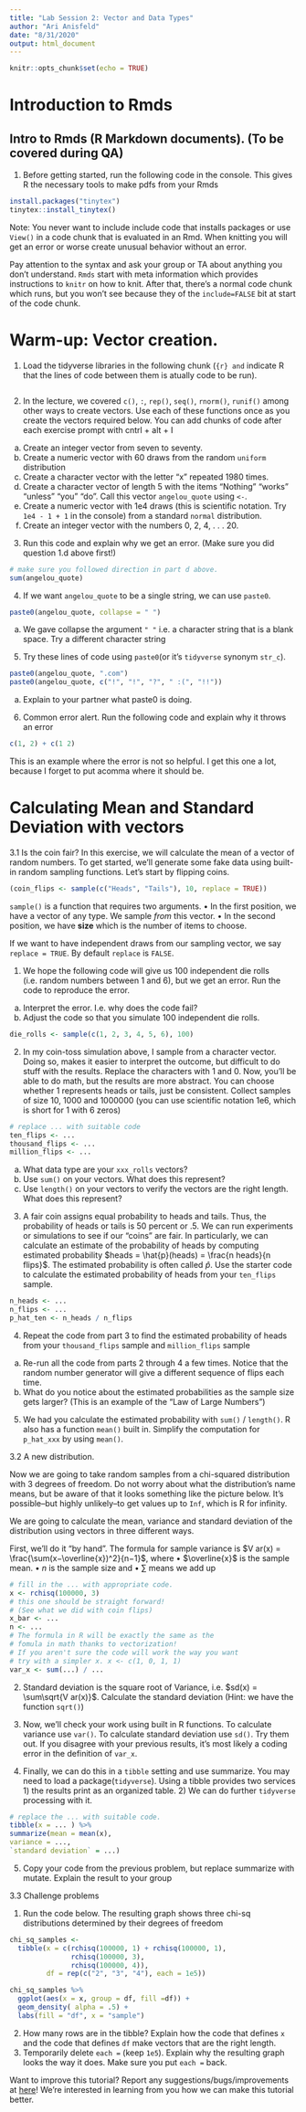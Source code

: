 ---
title: "Lab Session 2: Vector and Data Types"
author: "Ari Anisfeld"
date: "8/31/2020"
output: html_document
---

```{r setup, include=FALSE}
knitr::opts_chunk$set(echo = TRUE)
```

# Introduction to Rmds
## Intro to Rmds (R Markdown documents). (To be covered during QA)
1. Before getting started, run the following code in the console. This gives R the necessary tools to make pdfs from your Rmds

```{r}
install.packages("tinytex")
tinytex::install_tinytex()
```

Note: You never want to include include code that installs packages or use `View()` in a code chunk that is evaluated in an Rmd. When knitting you will get an error or worse create unusual behavior without an error.

Pay attention to the syntax and ask your group or TA about anything you don’t understand. `Rmds` start with meta information which provides instructions to `knitr` on how to knit. After that, there’s a normal code chunk which runs, but you won’t see because they of the `include=FALSE` bit at start of the code chunk.

# Warm-up: Vector creation.

1. Load the tidyverse libraries in the following chunk (```{r} and ``` indicate R that the lines of code between them is atually code to be run).

```{r}


```

2. In the lecture, we covered `c()`, `:`, `rep()`, `seq()`, `rnorm()`, `runif()` among other ways to create vectors.
Use each of these functions once as you create the vectors required below. You can add chunks of code after each exercise prompt with cntrl + alt + I
a. Create an integer vector from seven to seventy.
b. Create a numeric vector with 60 draws from the random `uniform` distribution
c. Create a character vector with the letter “x” repeated 1980 times.
d. Create a character vector of length 5 with the items “Nothing” “works” “unless” “you” “do”. Call this vector `angelou_quote` using `<-`.
e. Create a numeric vector with 1e4 draws (this is scientific notation. Try `1e4 - 1 + 1` in the console) from a standard `normal` distribution.
f. Create an integer vector with the numbers 0, 2, 4, . . . 20.

3. Run this code and explain why we get an error. (Make sure you did question 1.d above first!)

```{r}
# make sure you followed direction in part d above.
sum(angelou_quote)

```

4. If we want `angelou_quote` to be a single string, we can use `paste0`.

```{r}
paste0(angelou_quote, collapse = " ")

```

a. We gave collapse the argument `" "` i.e. a character string that is a blank space. Try a different character string

5. Try these lines of code using `paste0`(or it’s `tidyverse` synonym `str_c`). 

```{r}
paste0(angelou_quote, ".com")
paste0(angelou_quote, c("!", "!", "?", " :(", "!!"))

```

a. Explain to your partner what paste0 is doing.

6. Common error alert. Run the following code and explain why it throws an error

```{r}
c(1, 2) + c(1 2)

```

This is an example where the error is not so helpful. I get this one a lot, because I forget to put acomma where it should be.

# Calculating Mean and Standard Deviation with vectors

3.1 Is the coin fair?
In this exercise, we will calculate the mean of a vector of random numbers. To get started, we’ll generate some fake data using built-in random sampling functions. Let’s start by flipping coins.

```{r}
(coin_flips <- sample(c("Heads", "Tails"), 10, replace = TRUE))

```

`sample()` is a function that requires two arguments.
• In the first position, we have a vector of any type. We sample _from_ this vector.
• In the second position, we have **size** which is the number of items to choose.

If we want to have independent draws from our sampling vector, we say `replace = TRUE`. By default `replace` is `FALSE`.

1. We hope the following code will give us 100 independent die rolls (i.e. random numbers between 1 and 6), but we get an error. Run the code to reproduce the error.
a. Interpret the error. I.e. why does the code fail?
b. Adjust the code so that you simulate 100 independent die rolls.

```{r}
die_rolls <- sample(c(1, 2, 3, 4, 5, 6), 100)

```

2. In my coin-toss simulation above, I sample from a character vector. Doing so, makes it easier to interpret the outcome, but difficult to do stuff with the results. Replace the characters with 1 and 0. Now, you’ll be able to do math, but the results are more abstract. You can choose whether 1 represents heads or tails, just be consistent. Collect samples of size 10, 1000 and 1000000 (you can use scientific notation 1e6, which is short for 1 with 6 zeros)

```{r}
# replace ... with suitable code
ten_flips <- ...
thousand_flips <- ...
million_flips <- ...

```

a. What data type are your `xxx_rolls` vectors?
b. Use `sum()` on your vectors. What does this represent?
c. Use `length()` on your vectors to verify the vectors are the right length. What does this represent?

3. A fair coin assigns equal probability to heads and tails. Thus, the probability of heads or tails is 50 percent or .5. We can run experiments or simulations to see if our “coins” are fair. In particularly, we can calculate an estimate of the probability of heads by computing estimated probability $heads = \hat{p}(heads) = \frac{n heads}{n flips}$. The estimated probability is often called $\hat{p}$. Use the starter code to calculate the estimated probability of heads from your `ten_flips` sample.

```{r}
n_heads <- ...
n_flips <- ...
p_hat_ten <- n_heads / n_flips

```

4. Repeat the code from part 3 to find the estimated probability of heads from your `thousand_flips` sample and `million_flips` sample

a. Re-run all the code from parts 2 through 4 a few times. Notice that the random number generator will give a different sequence of flips each time.
b. What do you notice about the estimated probabilities as the sample size gets larger? (This is an example of the “Law of Large Numbers”)

5. We had you calculate the estimated probability with `sum()` / `length()`. R also has a function `mean()` built in. Simplify the computation for `p_hat_xxx` by using `mean()`.

3.2 A new distribution.

Now we are going to take random samples from a chi-squared distribution with 3 degrees of freedom. Do not worry about what the distribution’s name means, but be aware of that it looks something like the picture below. It’s possible–but highly unlikely–to get values up to `Inf`, which is R for infinity.

We are going to calculate the mean, variance and standard deviation of the distribution using vectors in three different ways.

First, we’ll do it “by hand”. The formula for sample variance is $V ar(x) = \frac{\sum(x−\overline{x})^2}{n−1}$, where
• $\overline{x}$ is the sample mean.
• $n$ is the sample size and
• $\sum$ means we add up

```{r}
# fill in the ... with appropriate code.
x <- rchisq(100000, 3)
# this one should be straight forward!
# (See what we did with coin flips)
x_bar <- ...
n <- ...
# The formula in R will be exactly the same as the
# fomula in math thanks to vectorization!
# If you aren't sure the code will work the way you want
# try with a simpler x. x <- c(1, 0, 1, 1)
var_x <- sum(...) / ...

```

2. Standard deviation is the square root of Variance, i.e. $sd(x) = \sum\sqrt{V ar(x)}$. Calculate the standard deviation (Hint: we have the function `sqrt()`)

3. Now, we’ll check your work using built in R functions. To calculate variance use `var()`. To calculate standard deviation use `sd()`. Try them out. If you disagree with your previous results, it’s most likely a coding error in the definition of `var_x`.

4. Finally, we can do this in a `tibble` setting and use summarize. You may need to load a package(`tidyverse`). Using a tibble provides two services 1) the results print as an organized table. 2) We can do further
`tidyverse` processing with it.

```{r}
# replace the ... with suitable code.
tibble(x = ... ) %>%
summarize(mean = mean(x),
variance = ...,
`standard deviation` = ...)

```

5. Copy your code from the previous problem, but replace summarize with mutate. Explain the result to your group

3.3 Challenge problems

1. Run the code below. The resulting graph shows three chi-sq distributions determined by their degrees of freedom

```{r}
chi_sq_samples <- 
  tibble(x = c(rchisq(100000, 1) + rchisq(100000, 1),
               rchisq(100000, 3),
               rchisq(100000, 4)),
         df = rep(c("2", "3", "4"), each = 1e5))

chi_sq_samples %>% 
  ggplot(aes(x = x, group = df, fill =df)) + 
  geom_density( alpha = .5) + 
  labs(fill = "df", x = "sample")

```

2. How many rows are in the tibble? Explain how the code that defines `x` and the code that defines `df` make vectors that are the right length.
3. Temporarily delete `each =` (keep `1e5`). Explain why the resulting graph looks the way it does. Make sure you put `each =` back.

Want to improve this tutorial? Report any suggestions/bugs/improvements at [here](anisfeld@uchicago.edu)! We’re interested in learning from you how we can make this tutorial better.











